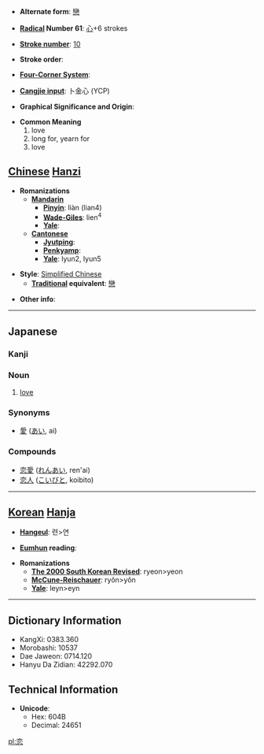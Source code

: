 * '''Alternate form''': [[戀]]

* '''[[Wiktionary:Chinese radical index| Radical]] Number 61''': [[Wiktionary:Chinese radical index 心|心]]+6 strokes

* '''[[Wiktionary:Chinese total strokes index|Stroke number]]''': [[Wiktionary:Chinese total strokes index 10|10]]

* '''Stroke order''': 

* '''[[Wiktionary:Chinese four corner index|Four-Corner System]]''': 

* '''[[Wiktionary:Chinese Cangjie index|Cangjie input]]''': 卜金心 (YCP)

* '''Graphical Significance and Origin''': 

* '''Common Meaning'''
*#love
*# long for, yearn for
*# love

== [[Chinese]] [[Hanzi]] ==

* '''Romanizations'''
** '''[[Mandarin]]'''
*** '''[[Pinyin]]''': liàn (lian4)
*** '''[[Wade-Giles]]''': lien<sup>4</sup>
*** '''[[Yale]]''': 
** '''[[Cantonese]]'''
*** '''[[Jyutping]]''':
*** '''[[Penkyamp]]''': 
*** '''[[Yale]]''': lyun2, lyun5

* '''Style''': [[Simplified Chinese]] 
** '''[[Traditional Chinese|Traditional]] equivalent''': [[戀]]

* '''Other info''': 

----

== Japanese ==
===Kanji===
{{kanji2|[[れん]] ([[ren]])|[[こい]] ([[koi]]), [[こいしい]] ([[koishii]]), [[こう]] ([[kō]])}}

===Noun===
{{janoun|こい|koi}}
# [[love]]

===Synonyms===
* [[愛]] ([[あい]], ai)

===Compounds===
* [[恋愛]] ([[れんあい]], ren'ai)
* [[恋人]] ([[こいびと]], koibito)


----

== [[Korean]] [[Hanja]] ==

* '''[[Hangeul]]''': 련>연

* '''[[Eumhun]] reading''': 

* '''Romanizations'''
** '''[[The 2000 South Korean Revised Romanization|The 2000 South Korean Revised]]''': ryeon>yeon
** '''[[McCune-Reischauer]]''': ryŏn>yŏn
** '''[[Yale]]''': leyn>eyn

----

== Dictionary Information ==

* KangXi: 0383.360
* Morobashi: 10537
* Dae Jaweon: 0714.120
* Hanyu Da Zidian: 42292.070

== Technical Information ==

* '''Unicode''':
** Hex: 604B
** Decimal: 24651

[[pl:恋]]